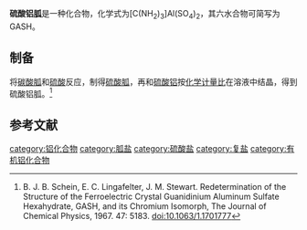 {{chembox
| Verifiedfields = 
| Watchedfields = 
| verifiedrevid = 
| Name = 硫酸铝胍
| NameEn = Guanidinium Aluminum Sulfate
|CustomizedImage=[[File:Guanidiniumion.svg|File:Guanidiniumion.svg]][[File:Al3+.svg|File:Al3+.svg]][[File:Sulfat-Ion.svg|File:Sulfat-Ion.svg]][[File:Sulfat-Ion.svg|File:Sulfat-Ion.svg]]
| IUPACName = 
| OtherNames = 
|Section1={{Chembox Identifiers
| CASNo_Ref = {{cascite|correct|CAS}}
| CASNo = 10473-21-9
| CASNo_Comment = 无水
| CASNo2 = 10199-21-0
| CASNo2_Ref = {{cascite|correct|CAS}}
| CASNo2_Comment = 六水
| UNII_Ref = 
| UNII = 
| EINECS = 
| PubChem = 
| InChI = 
| SMILES = 
  }}
|Section3={{Chembox Properties
| Formula =[C(NH<sub>2</sub>)<sub>3</sub>]Al(SO<sub>4</sub>)<sub>2</sub>
| MolarMass = 279.191（无水）<BR>387.287（六水）
| Appearance = 
| Solubility = 
| MeltingPt = 
| MeltingPt_notes = 
| Density = 
  }}
|Section7={{Chembox Hazards
| ExternalSDS =
| EUClass =
| MainHazards = 
| SkinHazard = 
| EyeHazard = 
| InhalationHazard = 
| IngestionHazard = 
| GHSPictograms =
| NFPA-H =
| NFPA-F =
| NFPA-R =
| NFPA-S =
| RPhrases =
| SPhrases =
| RSPhrases =
| FlashPt =
| AutoignitionPt = 
| ExploLimits =
| LD50 =
| PEL = }} 
}}
'''硫酸铝胍'''是一种化合物，化学式为[C(NH<sub>2</sub>)<sub>3</sub>]Al(SO<sub>4</sub>)<sub>2</sub>，其六水合物可简写为GASH。

==制备==
将[[碳酸胍|碳酸胍]]和[[硫酸|硫酸]]反应，制得[[硫酸胍|硫酸胍]]，再和[[硫酸铝|硫酸铝]]按[[化学计量比|化学计量比]]在溶液中结晶，得到硫酸铝胍。<ref>B. J. B. Schein, E. C. Lingafelter, J. M. Stewart. Redetermination of the Structure of the Ferroelectric Crystal Guanidinium Aluminum Sulfate Hexahydrate, GASH, and its Chromium Isomorph, The Journal of Chemical Physics, 1967. 47: 5183. doi:10.1063/1.1701777</ref>
==参考文献==
{{reflist}}

{{铝化合物}}
{{硫酸盐}}
[[category:铝化合物|category:铝化合物]]
[[category:胍盐|category:胍盐]]
[[category:硫酸盐|category:硫酸盐]]
[[category:复盐|category:复盐]]
[[category:有机铝化合物|category:有机铝化合物]]